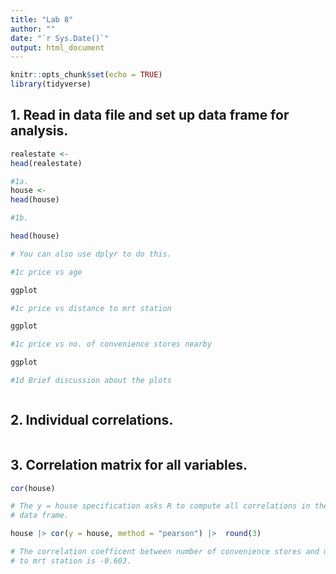 ---
title: "Lab 8"
author: ""
date: "`r Sys.Date()`"
output: html_document
---

```{r setup, include=FALSE}
knitr::opts_chunk$set(echo = TRUE)
library(tidyverse)

```

## 1. Read in data file and set up data frame for analysis.

```{r}

realestate <- 
head(realestate)

#1a.
house <- 
head(house)

#1b.

head(house)

# You can also use dplyr to do this.

```

```{r}

#1c price vs age

ggplot

```



```{r}

#1c price vs distance to mrt station

ggplot

```


```{r}

#1c price vs no. of convenience stores nearby

ggplot

```

```{r}

#1d Brief discussion about the plots



```

## 2. Individual correlations.

```{r}


```

## 3. Correlation matrix for all variables.

```{r}

cor(house)

# The y = house specification asks R to compute all correlations in the house
# data frame.

house |> cor(y = house, method = "pearson") |>  round(3)

# The correlation coefficent between number of convenience stores and distance
# to mrt station is -0.603.


```


